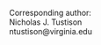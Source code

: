 
\begin{centering}

$ $

\vspace{2.0 cm}

\LARGE

{\bf Convolutional Neural Nets with Template-Based Data Augmentation for Functional Lung Imaging 
Segmentation}

\vspace{2.0 cm}

\normalsize

Nicholas J. Tustison$^1$,
Zixuan Lin$^1$,
Talissa A. Altes$^2$,
Jaime F. Mata$^1$,
John P. Mugler III$^1$, and
Kun Qing$^1$



\vspace{0.25 cm}

\small

$^1$Department of Radiology and Medical Imaging, University of Virginia, Charlottesville, VA

$^2$Department of Radiology, University of Missouri, Columbia, MO

\end{centering}

\vspace{4.2 cm}

\small

Corresponding author: \
Nicholas J. Tustison \
ntustison@virginia.edu

\noindent\rule{4cm}{0.4pt}

\newpage

\normalsize

